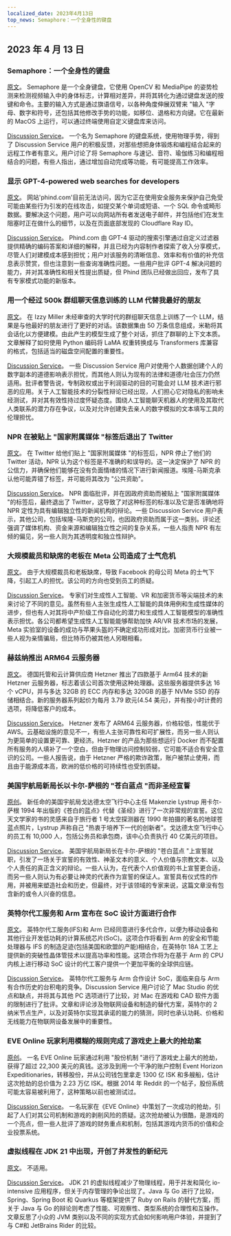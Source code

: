 ```yaml
---
localized_date: 2023年4月13日
top_news: Semaphore：一个全身性的键盘
---
```




## 2023 年 4 月 13 日

### Semaphore：一个全身性的键盘

[原文](https://github.com/everythingishacked/Semaphore)。
Semaphore 是一个全身键盘，它使用 OpenCV 和 MediaPipe 的姿势检测来检测视频输入中的身体标志，计算相对差异，并将其转化为通过键盘发送的按键和命令。主要的输入方式是通过旗语信号，以各种角度伸展双臂来 "输入 "字母、数字和符号，还包括其他修改手势的功能，如移位、退格和方向键。它在最新的 MacOS 上运行，可以通过终端使用自定义键盘库来访问。

[Discussion Service](http://news.ycombinator.com/item?id=35536550)。
一个名为 Semaphore 的键盘系统，使用物理手势，得到了 Discussion Service 用户的积极反馈，对那些想把身体锻炼和编程结合起来的远程工作者有意义。用户讨论了将 Semaphore 与速记、音符、瑜伽练习和编程相结合的问题，有些人指出，通过增加自动完成等功能，有可能提高工作效率。

### 显示 GPT-4-powered web searches for developers

[原文](https://www.phind.com)。
网站'phind.com'目前无法访问，因为它正在使用安全服务来保护自己免受可能由某些行为引发的在线攻击，如提交某个单词或短语、一个 SQL 命令或畸形数据。要解决这个问题，用户可以向网站所有者发送电子邮件，并包括他们在发生阻塞时正在做什么的细节，以及在页面底部发现的 Cloudflare Ray ID。

[Discussion Service](http://news.ycombinator.com/item?id=35543668)。
Phind.com 由 GPT-4 驱动的搜索引擎通过自定义过滤器提供精确的编码答案和详细的解释，并且已经为内容制作者探索了收入分享模式，尽管人们对建模成本感到担忧；用户对该服务的清晰信息、效率和有价值的补充信息表示赞赏，但也注意到一些查询准确性问题。一些用户批评 GPT-4 解决问题的能力，并对其准确性和相关性提出质疑，但 Phind 团队已经做出回应，发布了具有专家模式功能的新版本。

### 用一个经过 500k 群组聊天信息训练的 LLM 代替我最好的朋友

[原文](https://www.izzy.co/blogs/robo-boys.html)。
在 Izzy Miller 未经审查的大学时代的群组聊天信息上训练了一个 LLM，结果是与他最好的朋友进行了更好的对话。该数据集由 50 万条信息组成，米勒将其会话化以方便建模。由此产生的模型生成了整个对话，抓住了群聊的上下文本质。文章解释了如何使用 Python 编码将 LaMA 权重转换成与 Transformers 库兼容的格式，包括适当的磁盘空间配置的重要性。

[Discussion Service](http://news.ycombinator.com/item?id=35540154)。
一些 Discussion Service 用户对使用个人数据创建个人的数字副本的道德影响表示担忧，而其他人则认为现有的法律和道德/社会压力仍然适用。批评者警告说，专制政权或出于利润驱动的目的可能会对 LLM 技术进行邪恶的应用。关于人工智能技术的分裂性辩论已经出现，人们担心它对隐私的影响未经测试，并对其有效性持过度怀疑态度。围绕人工智能聊天机器人的使用及其取代人类联系的潜力存在争议，以及对允许创建失去亲人的数字模拟的文本填写工具的伦理担忧。

### NPR 在被贴上 "国家附属媒体 "标签后退出了 Twitter

[原文](https://www.wbur.org/npr/1169269161/npr-leaves-twitter-government-funded-media-label)。
在 Twitter 给他们贴上 "国家附属媒体 "的标签后，NPR 停止了他们的 Twitter 活动，NPR 认为这个标签是不准确的和误导的。这一决定保护了 NPR 的公信力，并确保他们能够在没有负面情绪的情况下进行新闻报道。埃隆-马斯克承认他可能弄错了标签，并可能将其改为 "公共资助"。

[Discussion Service](http://news.ycombinator.com/item?id=35539280)。
NPR 面临批评，并在因政府资助而被贴上 "国家附属媒体 "的标签后，最终退出了 Twitter，这导致了对这种标签的标准以及它是否准确地将 NPR 定性为具有编辑独立性的新闻机构的辩论。一些 Discussion Service 用户表示，其他公司，包括埃隆-马斯克的公司，也因政府资助而属于这一类别。评论还强调了媒体机构、资金来源和编辑独立性之间的复杂关系，一些人指责 NPR 有左倾的偏见，另一些人则为其透明度和独立性辩护。

### 大规模裁员和缺席的老板在 Meta 公司造成了士气危机

[原文](https://www.nytimes.com/2023/04/12/technology/meta-layoffs-employees-management.html)。
由于大规模裁员和老板缺席，导致 Facebook 的母公司 Meta 的士气下降，引起工人的担忧。该公司的方向也受到员工的质疑。

[Discussion Service](http://news.ycombinator.com/item?id=35537813)。
专家们对生成性人工智能、VR 和加密货币等尖端技术的未来讨论了不同的意见。虽然有些人主张生成性人工智能的具体用例和生成性媒体的进步，但也有人对其将中产阶级工作自动化的潜力和生成性人工智能模型的准确性表示担忧。各公司都希望生成性人工智能能够帮助加快 AR/VR 技术市场的发展，Meta 实验室的设备的成功与苹果头盔的不确定成功形成对比。加密货币行业被一些人视为亲情骗局，但比特币仍被其他人另眼相看。

### 赫兹纳推出 ARM64 云服务器

[原文](https://www.hetzner.com/press-release/arm64-cloud/)。
德国托管和云计算供应商 Hetzner 推出了四款基于 Arm64 技术的新 Hetzner 云服务器，标志着该公司首次使用这种处理器。这些服务器提供多达 16 个 vCPU，并与多达 32GB 的 ECC 内存和多达 320GB 的基于 NVMe SSD 的存储相结合。新的服务器系列起价为每月 3.79 欧元(4.54 美元)，并有按小时计费的选项，将降低客户的成本。

[Discussion Service](http://news.ycombinator.com/item?id=35540084)。
Hetzner 发布了 ARM64 云服务器，价格较低，性能优于 AWS。云基础设施的意见不一，有些人主张可靠性和可扩展性，而另一些人则认为更简单的设置更可靠、更经济。Hetzner 的产品为那些想运行 Docker 而不配置所有服务的人填补了一个空白，但由于物理访问控制较弱，它可能不适合有安全意识的公司。一些人报告说，由于 Hetzner 严格的欺诈政策，账户被禁止使用，而且由于能源成本高，欧洲的低价格的可持续性也受到质疑。

### 美国宇航局新局长以卡尔-萨根的 "苍白蓝点 "而非圣经宣誓

[原创](https://www.independent.co.uk/space/nasa-director-carl-sagan-oath-b2317698.html)。
新任命的美国宇航局戈达德太空飞行中心主任 Makenzie Lystrup 用卡尔-萨根 1994 年出版的《苍白的蓝点》代替《圣经》进行了一次非常规的宣誓。这位天文学家的书的灵感来自于旅行者 1 号太空探测器在 1990 年拍摄的著名的地球苍蓝点照片，Lystrup 声称自己 "热衷于培养下一代的创新者"。戈达德太空飞行中心的员工有 10,000 人，包括公务员和承包商，该中心负责执行 40 亿美元的项目。

[Discussion Service](http://news.ycombinator.com/item?id=35536612)。
美国宇航局新局长在卡尔-萨根的 "苍白蓝点 "上宣誓就职，引发了一场关于宣誓的有效性、神圣文本的意义、个人价值与宗教文本、以及个人责任的真正含义的辩论。一些人认为，在代表个人价值观的书上宣誓更合适，而另一些人则认为有必要让神灵的代表作为宣誓的保证人。宣誓具有仪式性的作用，并被用来塑造社会和历史，但最终，对于该领域的专家来说，这篇文章没有包含新的或令人兴奋的信息。

### 英特尔代工服务和 Arm 宣布在 SoC 设计方面进行合作

[原文](https://www.intel.com/content/www/us/en/newsroom/news/intel-foundry-arm-announce-multigeneration-collaboration-leading-edge-soc-design.html)。
英特尔代工服务(IFS)和 Arm 已经同意进行多代合作，以便为移动设备和其他行业开发低功耗的计算系统芯片(SoC)。这项合作将看到 Arm 的安全和节能处理器与 IFS 的制造足迹(包括美国和欧盟的产能)相结合，在英特尔 18A 工艺上提供新的突破性晶体管技术以提高功率和性能。这项合作将为在基于 Arm 的 CPU 内核上进行移动 SoC 设计的代工客户提供一个更加平衡的全球供应链。

[Discussion Service](http://news.ycombinator.com/item?id=35539057)。
英特尔代工服务与 Arm 合作设计 SoC，面临来自与 Arm 有合作历史的台积电的竞争。Discussion Service 用户讨论了 Mac Studio 的优点和缺点，并将其与其他 PC 选项进行了比较，对 Mac 在游戏和 CAD 软件方面的限制进行了批评。文章和评论涉及物联网设备和制造的替代方案，英特尔的 2 纳米节点生产，以及对英特尔实现其承诺的能力的猜测，同时也承认功耗、价格和无线能力在物联网设备发展中的重要性。

### EVE Online 玩家利用模糊的规则完成了游戏史上最大的抢劫案

[原创](https://www.pcgamer.com/eve-online-player-uses-obscure-rule-to-pull-off-the-biggest-heist-in-the-games-history/)。
一名 EVE Online 玩家通过利用 "股份机制 "进行了游戏史上最大的抢劫，获得了超过 22,300 美元的真钱。这涉及到用一个干净的账户控制 Event Horizon Expeditionaries，转移股份，并从公司钱包里拿走 1300 亿 ISK 和多艘船，估计这次抢劫的总价值为 2.23 万亿 ISK。根据 2014 年 Reddit 的一个帖子，股份系统可能太容易被利用了，这种策略以前也被测试过。

[Discussion Service](http://news.ycombinator.com/item?id=35533711)。
一名玩家在《EVE Online》中策划了一次成功的抢劫，引起了人们对其公司机制和游戏的剥削风险的质疑。这次抢劫被认为很酷，是游戏的一个亮点，但一些人批评了游戏的财务重点和机制，包括其游戏内货币的价值和企业投票系统。

### 虚拟线程在 JDK 21 中出现，开创了并发性的新纪元

[原文](https://www.infoq.com/news/2023/04/virtual-threads-arrives-jdk21/)。
不适用。

[Discussion Service](http://news.ycombinator.com/item?id=35535906)。
JDK 21 的虚拟线程减少了物理线程，用于并发和简化 io-intensive 应用程序，但关于内存管理的争论出现了。Java 与 Go 进行了比较，Spring、Spring Boot 和 Quarkus 等框架提供了 Ruby on Rails 的替代方案，而关于 Java 与 Go 的辩论则考虑了性能、可观察性、类型系统的合理性和互操作。文章反思了小众的 JVM 类别以及不同的实现方式会如何影响用户体验，并提到了与 C#和 JetBrains Rider 的比较。

</Steps>
